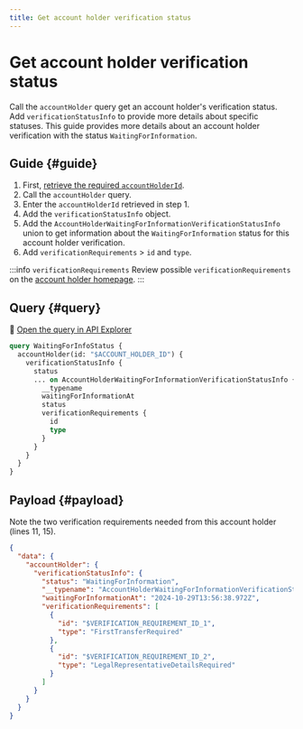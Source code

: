 ```yaml
---
title: Get account holder verification status
---
```


# Get account holder verification status

Call the  `accountHolder`  query get an account holder's verification status.
Add `verificationStatusInfo` to provide more details about specific statuses.
This guide provides more details about an account holder verification with the status `WaitingForInformation`.

## Guide {#guide}

1. First, [retrieve the required `accountHolderId`](./sandbox.mdx#simulate-status-update-get-id).
1. Call the `accountHolder` query.
1. Enter the `accountHolderId` retrieved in step 1.
1. Add the `verificationStatusInfo` object.
1. Add the `AccountHolderWaitingForInformationVerificationStatusInfo` union to get information about the `WaitingForInformation` status for this account holder verification.
1. Add `verificationRequirements` > `id` and `type`.

:::info `verificationRequirements`
Review possible `verificationRequirements` on the [account holder homepage](./index.mdx#waiting-for-info).
:::

## Query {#query}

🔎 [Open the query in API Explorer](https://explorer.swan.io?query=cXVlcnkgV2FpdGluZ0ZvckluZm9TdGF0dXMgewogIGFjY291bnRIb2xkZXIoaWQ6ICIkQUNDT1VOVF9IT0xERVJfSUQiKSB7CiAgICB2ZXJpZmljYXRpb25TdGF0dXNJbmZvIHsKICAgICAgc3RhdHVzCiAgICAgIC4uLiBvbiBBY2NvdW50SG9sZGVyV2FpdGluZ0ZvckluZm9ybWF0aW9uVmVyaWZpY2F0aW9uU3RhdHVzSW5mbyB7CiAgICAgICAgX190eXBlbmFtZQogICAgICAgIHdhaXRpbmdGb3JJbmZvcm1hdGlvbkF0CiAgICAgICAgc3RhdHVzCiAgICAgICAgdmVyaWZpY2F0aW9uUmVxdWlyZW1lbnRzIHsKICAgICAgICAgIGlkCiAgICAgICAgICB0eXBlCiAgICAgICAgfQogICAgICB9CiAgICB9CiAgfQp9Cg%3D%3D&tab=api)

```graphql {2-3,5,9-11} showLineNumbers
query WaitingForInfoStatus {
  accountHolder(id: "$ACCOUNT_HOLDER_ID") {
    verificationStatusInfo {
      status
      ... on AccountHolderWaitingForInformationVerificationStatusInfo {
        __typename
        waitingForInformationAt
        status
        verificationRequirements {
          id
          type
        }
      }
    }
  }
}
```

## Payload {#payload}

Note the two verification requirements needed from this account holder (lines 11, 15).

```json {5,11,15} showLineNumbers
{
  "data": {
    "accountHolder": {
      "verificationStatusInfo": {
        "status": "WaitingForInformation",
        "__typename": "AccountHolderWaitingForInformationVerificationStatusInfo",
        "waitingForInformationAt": "2024-10-29T13:56:38.972Z",
        "verificationRequirements": [
          {
            "id": "$VERIFICATION_REQUIREMENT_ID_1",
            "type": "FirstTransferRequired"
          },
          {
            "id": "$VERIFICATION_REQUIREMENT_ID_2",
            "type": "LegalRepresentativeDetailsRequired"
          }
        ]
      }
    }
  }
}
```